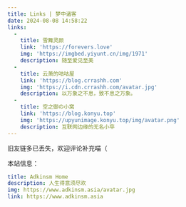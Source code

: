 ---
title: Links | 梦中诸客
date: 2024-08-08 14:58:22
links: 
  - 
    title: 雪舞灵颜
    link: 'https://forevers.love'
    img: 'https://imgbed.yiyunt.cn/img/1971'
    description: 随至爱见至美
  - 
    title: 云萧的咕咕屋
    link: 'https://blog.crrashh.com'
    img: 'https://i.cdn.crrashh.com/avatar.jpg'
    description: 以万象之不息，致不息之万象。
  - 
    title: 空之御の小窝
    link: 'https://blog.konyu.top'
    img: 'https://upyunimage.konyu.top/img/avatar.png'
    description: 互联网边缘的无名小卒
---

旧友链多已丢失，欢迎评论补充喵（

本站信息：

```yaml
title: Adkinsm Home
description: 人生得意须尽欢
img: https://www.adkinsm.asia/avatar.jpg
link: https://www.adkinsm.asia
```